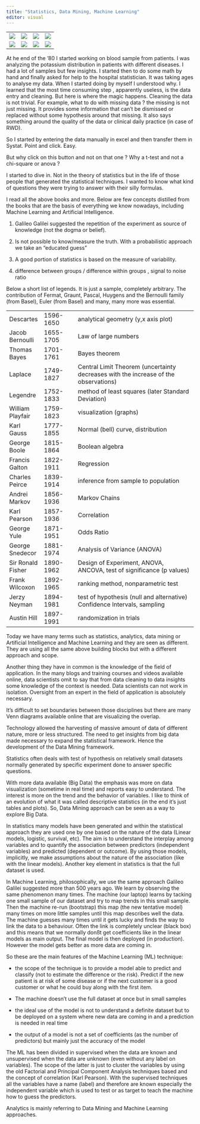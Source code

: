 ---
title: "Statistics, Data Mining, Machine Learning"
editor: visual
---

|                       |                       |                       |                       |
|------------------|------------------|------------------|------------------|
| ![](images/book1.png) | ![](images/book2.png) | ![](images/book3.png) | ![](images/book4.png) |
| ![](images/book5.jpg) | ![](images/book6.jpg) | ![](images/book7.jpg) | ![](images/book8.png) |

At he end of the '80 I started working on blood sample from patients. I was analyzing the potassium distribution in patients with different diseases. I had a lot of samples but few insights. I started then to do some math by hand and finally asked for help to the hospital statistician. It was taking ages to analyse my data. When I started doing by myself I understood why. I learned that the most time consuming step , apparently useless, is the data entry and cleaning. But here is where the magic happens. Cleaning the data is not trivial. For example, what to do with missing data ? the missing is not just missing. It provides some information that can't be dismissed or replaced without some hypothesis around that missing. It also says something around the quality of the data or clinical daily practice (in case of RWD).

So I started by entering the data manually in excel and then transfer them in Systat. Point and click. Easy.

But why click on this button and not on that one ? Why a t-test and not a chi-square or anova ?

I started to dive in. Not in the theory of statistics but in the life of those people that generated the statistical techniques. I wanted to know what kind of questions they were trying to answer with their silly formulas.

I read all the above books and more. Below are few concepts distilled from the books that are the basis of everything we know nowadays, including Machine Learning and Artificial Intelligence.

1.  Galileo Galilei suggested the repetition of the experiment as source of knowledge (not the dogma or belief).

2.  Is not possible to know/measure the truth. With a probabilistic approach we take an "educated guess"

3.  A good portion of statistics is based on the measure of variability.

4.  difference between groups / difference within groups , signal to noise ratio

Below a short list of legends. It is just a sample, completely arbitrary. The contribution of Fermat, Graunt, Pascal, Huygens and the Bernoulli family (from Basel), Euler (from Basel) and many, many more was essential.

|                   |           |                                                                                     |
|-------------|-------------|----------------------------------------------|
| Descartes         | 1596-1650 | analytical geometry (y,x axis plot)                                                 |
| Jacob Bernoulli   | 1655-1705 | Law of large numbers                                                                |
| Thomas Bayes      | 1701-1761 | Bayes theorem                                                                       |
| Laplace           | 1749-1827 | Central Limit Theorem (uncertainty decreases with the increase of the observations) |
| Legendre          | 1752-1833 | method of least squares (later Standard Deviation)                                  |
| William Playfair  | 1759-1823 | visualization (graphs)                                                              |
| Karl Gauss        | 1777-1855 | Normal (bell) curve, distribution                                                   |
| George Boole      | 1815-1864 | Boolean algebra                                                                     |
| Francis Galton    | 1822-1911 | Regression                                                                          |
| Charles Peirce    | 1839-1914 | inference from sample to population                                                 |
| Andrei Markov     | 1856-1936 | Markov Chains                                                                       |
| Karl Pearson      | 1857-1936 | Correlation                                                                         |
| George Yule       | 1871-1951 | Odds Ratio                                                                          |
| George Snedecor   | 1881-1974 | Analysis of Variance (ANOVA)                                                        |
| Sir Ronald Fisher | 1890-1962 | Design of Experiment, ANOVA, ANCOVA, test of significance (p values)                |
| Frank Wilcoxon    | 1892-1965 | ranking method, nonparametric test                                                  |
| Jerzy Neyman      | 1894-1981 | test of hypothesis (null and alternative) Confidence Intervals, sampling            |
| Austin Hill       | 1897-1991 | randomization in trials                                                             |

Today we have many terms such as statistics, analytics, data mining or Artificial Intelligence and Machine Learning and they are seen as different. They are using all the same above building blocks but with a different approach and scope.

Another thing they have in common is the knowledge of the field of application. In the many blogs and training courses and videos available online, data scientists omit to say that from data cleaning to data insights some knowledge of the context is needed. Data scientists can not work in isolation. Oversight from an expert in the field of application is absolutely necessary.

It's difficult to set boundaries between those disciplines but there are many Venn diagrams available online that are visualizing the overlap.

Technology allowed the harvesting of massive amount of data of different nature, more or less structured. The need to get insights from big data made necessary to expand the statistical framework. Hence the development of the Data Mining framework.

Statistics often deals with test of hypothesis on relatively small datasets normally generated by specific experiment done to answer specific questions.

With more data available (Big Data) the emphasis was more on data visualization (sometime in real time) and reports easy to understand. The interest is more on the trend and the behavior of variables. I like to think of an evolution of what it was called descriptive statistics (in the end it's just tables and plots). So, Data Mining approach can be seen as a way to explore Big Data.

In statistics many models have been generated and within the statistical approach they are used one by one based on the nature of the data (Linear models, logistic, survival, etc). The aim is to understand the interplay among variables and to quantify the association between predictors (independent variables) and predicted (dependent or outcome). By using those models, implicitly, we make assumptions about the nature of the association (like with the linear models). Another key element in statistics is that the full dataset is used.

In Machine Learning, philosophically, we use the same approach Galileo Galilei suggested more than 500 years ago. We learn by observing the same phenomenon many times. The machine (our laptop) learns by tacking one small sample of our dataset and try to map trends in this small sample. Then the machine re-run (bootstrap) this map (the new tentative model) many times on more little samples until this map describes well the data. The machine guesses many times until it gets lucky and finds the way to link the data to a behaviour. Often the link is completely unclear (black box) and this means that we normally donßt get coefficients like in the linear models as main output. The final model is then deployed (in production). However the model gets better as more data are coming in.

So these are the main features of the Machine Learning (ML) technique:

-   the scope of the technique is to provide a model able to predict and classify (not to estimate the difference or the risk). Predict if the new patient is at risk of some disease or if the next customer is a good customer or what he could buy along with the first item.

-   The machine doesn't use the full dataset at once but in small samples

-   the ideal use of the model is not to understand a definite dataset but to be deployed on a system where new data are coming in and a prediction is needed in real time

-   the output of a model is not a set of coefficients (as the number of predictors) but mainly just the accuracy of the model

The ML has been divided in supervised when the data are known and unsupervised when the data are unknown (even without any label on variables). The scope of the latter is just to cluster the variables by using the old Factorial and Principal Component Analysis techniques based and the concept of correlation (Karl Pearson). With the supervised techniques all the variables have a name (label) and therefore are known especially the independent variable which is used to test or as target to teach the machine how to guess the predictors.

Analytics is mainly referring to Data Mining and Machine Learning approaches.
